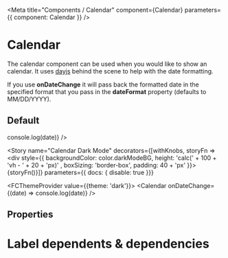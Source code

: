 
<Meta title="Components / Calendar" component={Calendar} parameters={{ component: Calendar }} />

# Calendar

The calendar component can be used when you would like to show an calendar. It uses [dayjs](https://github.com/iamkun/dayjs) behind the scene to help with the date formatting.

If you use **onDateChange** it will pass back the formatted date in the specified format that you pass in the **dateFormat** property (defaults to MM/DD/YYYY).

## Default

<Canvas>
  <Story name="Calendar">
    <Calendar onDateChange={(date) => console.log(date)} />
  </Story>
</Canvas>


<Story name="Calendar Dark Mode"
decorators={[withKnobs, storyFn => <div style={{ backgroundColor: color.darkModeBG, height: 'calc(' + 100 + 'vh - ' + 20 + 'px)' , boxSizing: 'border-box', padding: 40 + 'px' }}>{storyFn()}</div>]}
parameters={{ docs: { disable: true  }}}
>
  <FCThemeProvider value={{theme: 'dark'}}>
    <Calendar onDateChange={(date) => console.log(date)} />
  </FCThemeProvider>
</Story>

## Properties

<ArgsTable for={Calendar} story="Calendar" />

# Label dependents & dependencies

<DependenciesTable titleDependencies="Dependencies" titleDependents="Dependents" of={Calendar} />
